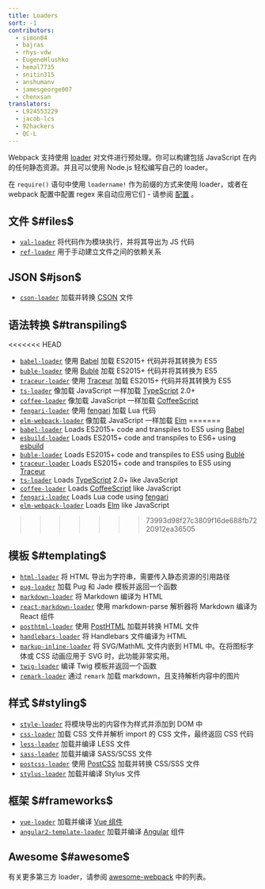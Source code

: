 ```yaml
---
title: Loaders
sort: -1
contributors:
  - simon04
  - bajras
  - rhys-vdw
  - EugeneHlushko
  - hemal7735
  - snitin315
  - anshumanv
  - jamesgeorge007
  - chenxsan
translators:
  - L924553229
  - jacob-lcs
  - 92hackers
  - QC-L
---
```


Webpack 支持使用 [loader](/concepts/loaders) 对文件进行预处理。你可以构建包括 JavaScript 在内的任何静态资源。并且可以使用 Node.js 轻松编写自己的 loader。

在 `require()` 语句中使用 `loadername!` 作为前缀的方式来使用 loader，或者在 webpack 配置中配置 regex 来自动应用它们 - 请参阅 [配置](/concepts/loaders/#configuration) 。

## 文件 $#files$

- [`val-loader`](/loaders/val-loader) 将代码作为模块执行，并将其导出为 JS 代码
- [`ref-loader`](https://www.npmjs.com/package/ref-loader) 用于手动建立文件之间的依赖关系

## JSON $#json$

- [`cson-loader`](https://github.com/awnist/cson-loader) 加载并转换 [CSON](https://github.com/bevry/cson#what-is-cson) 文件

## 语法转换 $#transpiling$

<<<<<<< HEAD
- [`babel-loader`](/loaders/babel-loader) 使用 [Babel](https://babeljs.io/) 加载 ES2015+ 代码并将其转换为 ES5
- [`buble-loader`](https://github.com/sairion/buble-loader) 使用 [Bublé](https://buble.surge.sh/guide/) 加载 ES2015+ 代码并将其转换为 ES5
- [`traceur-loader`](https://github.com/jupl/traceur-loader) 使用 [Traceur](https://github.com/google/traceur-compiler#readme) 加载 ES2015+ 代码并将其转换为 ES5
- [`ts-loader`](https://github.com/TypeStrong/ts-loader) 像加载 JavaScript 一样加载 [TypeScript](https://www.typescriptlang.org/) 2.0+
- [`coffee-loader`](/loaders/coffee-loader) 像加载 JavaScript 一样加载 [CoffeeScript](http://coffeescript.org/)
- [`fengari-loader`](https://github.com/fengari-lua/fengari-loader/) 使用 [fengari](https://fengari.io/) 加载 Lua 代码
- [`elm-webpack-loader`](https://github.com/elm-community/elm-webpack-loader) 像加载 JavaScript 一样加载 [Elm](https://elm-lang.org/)
=======
- [`babel-loader`](/loaders/babel-loader) Loads ES2015+ code and transpiles to ES5 using [Babel](https://babeljs.io/)
- [`esbuild-loader`](https://github.com/privatenumber/esbuild-loader) Loads ES2015+ code and transpiles to ES6+ using [esbuild](https://esbuild.github.io/)
- [`buble-loader`](https://github.com/sairion/buble-loader) Loads ES2015+ code and transpiles to ES5 using [Bublé](https://buble.surge.sh/guide/)
- [`traceur-loader`](https://github.com/jupl/traceur-loader) Loads ES2015+ code and transpiles to ES5 using [Traceur](https://github.com/google/traceur-compiler#readme)
- [`ts-loader`](https://github.com/TypeStrong/ts-loader) Loads [TypeScript](https://www.typescriptlang.org/) 2.0+ like JavaScript
- [`coffee-loader`](/loaders/coffee-loader) Loads [CoffeeScript](http://coffeescript.org/) like JavaScript
- [`fengari-loader`](https://github.com/fengari-lua/fengari-loader/) Loads Lua code using [fengari](https://fengari.io/)
- [`elm-webpack-loader`](https://github.com/elm-community/elm-webpack-loader) Loads [Elm](https://elm-lang.org/) like JavaScript
>>>>>>> 73993d98f27c3809f16de688fb7220912ea36505

## 模板 $#templating$

- [`html-loader`](/loaders/html-loader) 将 HTML 导出为字符串，需要传入静态资源的引用路径
- [`pug-loader`](https://github.com/pugjs/pug-loader) 加载 Pug 和 Jade 模板并返回一个函数
- [`markdown-loader`](https://github.com/peerigon/markdown-loader) 将 Markdown 编译为 HTML
- [`react-markdown-loader`](https://github.com/javiercf/react-markdown-loader) 使用 markdown-parse 解析器将 Markdown 编译为 React 组件
- [`posthtml-loader`](https://github.com/posthtml/posthtml-loader) 使用 [PostHTML](https://github.com/posthtml/posthtml) 加载并转换 HTML 文件
- [`handlebars-loader`](https://github.com/pcardune/handlebars-loader) 将 Handlebars 文件编译为 HTML
- [`markup-inline-loader`](https://github.com/asnowwolf/markup-inline-loader) 将 SVG/MathML 文件内嵌到 HTML 中。在将图标字体或 CSS 动画应用于 SVG 时，此功能非常实用。
- [`twig-loader`](https://github.com/zimmo-be/twig-loader) 编译 Twig 模板并返回一个函数
- [`remark-loader`](https://github.com/webpack-contrib/remark-loader) 通过 `remark` 加载 markdown，且支持解析内容中的图片

## 样式 $#styling$

- [`style-loader`](/loaders/style-loader) 将模块导出的内容作为样式并添加到 DOM 中
- [`css-loader`](/loaders/css-loader) 加载 CSS 文件并解析 import 的 CSS 文件，最终返回 CSS 代码
- [`less-loader`](/loaders/less-loader) 加载并编译 LESS 文件
- [`sass-loader`](/loaders/sass-loader) 加载并编译 SASS/SCSS 文件
- [`postcss-loader`](/loaders/postcss-loader) 使用 [PostCSS](http://postcss.org) 加载并转换 CSS/SSS 文件
- [`stylus-loader`](/loaders/stylus-loader/) 加载并编译 Stylus 文件

## 框架 $#frameworks$

- [`vue-loader`](https://github.com/vuejs/vue-loader) 加载并编译 [Vue 组件](https://vuejs.org/v2/guide/components.html)
- [`angular2-template-loader`](https://github.com/TheLarkInn/angular2-template-loader) 加载并编译 [Angular](https://angular.io/) 组件

## Awesome $#awesome$

有关更多第三方 loader，请参阅 [awesome-webpack](/awesome-webpack/#loaders) 中的列表。
